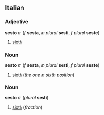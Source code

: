 ==Italian==
===Adjective===
'''sesto''' ''m'' (''f'' '''sesta''', ''m plural'' '''sesti''', ''f plural'' '''seste''')

#[[sixth]]

===Noun===
'''sesto''' ''m'' (''f'' '''sesta''', ''m plural'' '''sesti''', ''f plural'' '''seste''')

#[[sixth]] (''the one in sixth position'')

===Noun===
'''sesto''' ''m'' (''plural'' '''sesti''')

#[[sixth]] (''fraction'')